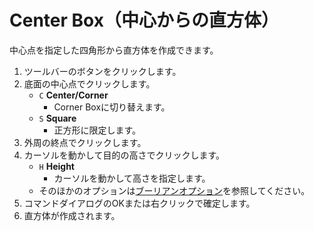
# Center Box（中心からの直方体）

<Reference shortcut='' command='Center Box' button='ツールバー' />

中心点を指定した四角形から直方体を作成できます。

1. ツールバーのボタンをクリックします。
2. 底面の中心点でクリックします。
   - `C` **Center/Corner**
      - Corner Boxに切り替えます。
   - `S` **Square**
      - 正方形に限定します。
3. 外周の終点でクリックします。
4. カーソルを動かして目的の高さでクリックします。
   - `H` **Height**
      - カーソルを動かして高さを指定します。
   - そのほかのオプションは[ブーリアンオプション](boolean-options)を参照してください。
5. コマンドダイアログのOKまたは右クリックで確定します。
6. 直方体が作成されます。